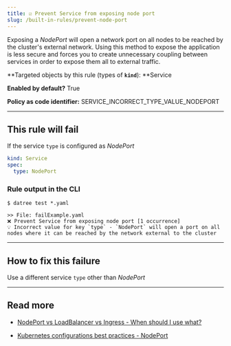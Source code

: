 ```yaml
---
title: ☑️ Prevent Service from exposing node port
slug: /built-in-rules/prevent-node-port
---
```


Exposing a _NodePort_ will open a network port on all nodes to be reached by the cluster's external network. Using this method to expose the application is less secure and forces you to create unnecessary coupling between services in order to expose them all to external traffic.

**Targeted objects by this rule (types of **`kind`**): **Service

**Enabled by default?** True

**Policy as code identifier:** SERVICE_INCORRECT_TYPE_VALUE_NODEPORT

---

## This rule will fail

If the service `type` is configured as _NodePort_

```yaml
kind: Service
spec:
  type: NodePort
```

### Rule output in the CLI

```terminal
$ datree test *.yaml

>> File: failExample.yaml
❌ Prevent Service from exposing node port [1 occurrence]
💡 Incorrect value for key `type` - `NodePort` will open a port on all nodes where it can be reached by the network external to the cluster
```

---

## How to fix this failure

Use a different service `type` other than _NodePort_

---

## Read more

- [](https://www.datree.io/resources/kubernetes-configuration-mistakes#anchor3)[NodePort vs LoadBalancer vs Ingress - When should I use what?](https://medium.com/google-cloud/kubernetes-nodeport-vs-loadbalancer-vs-ingress-when-should-i-use-what-922f010849e0)

- [Kubernetes configurations best practices - NodePort](https://www.datree.io/resources/kubernetes-configurations-best-practices#anchor6)
